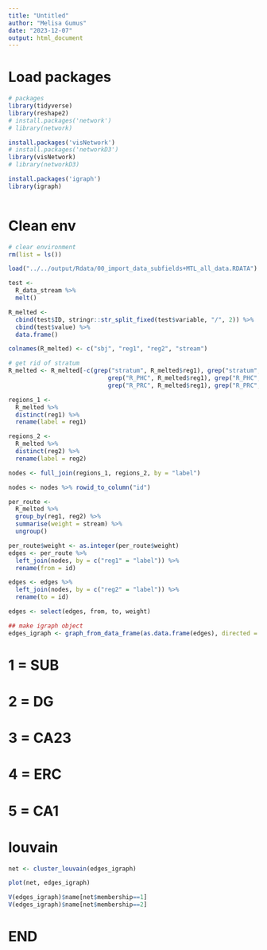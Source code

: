 ```yaml
---
title: "Untitled"
author: "Melisa Gumus"
date: "2023-12-07"
output: html_document
---
```


# Load packages
```r
# packages
library(tidyverse)
library(reshape2)
# install.packages('network')
# library(network)

install.packages('visNetwork')
# install.packages('networkD3')
library(visNetwork)
# library(networkD3)

install.packages('igraph')
library(igraph)
  
```


# Clean env
```r
# clear environment
rm(list = ls())

load("../../output/Rdata/00_import_data_subfields+MTL_all_data.RDATA")
```


```r
test <-
  R_data_stream %>%
  melt()

R_melted <-
  cbind(test$ID, stringr::str_split_fixed(test$variable, "/", 2)) %>%
  cbind(test$value) %>%
  data.frame()

colnames(R_melted) <- c("sbj", "reg1", "reg2", "stream")

# get rid of stratum
R_melted <- R_melted[-c(grep("stratum", R_melted$reg1), grep("stratum", R_melted$reg2),
                            grep("R_PHC", R_melted$reg1), grep("R_PHC", R_melted$reg2),
                            grep("R_PRC", R_melted$reg1), grep("R_PRC", R_melted$reg2)),]

```


```r
regions_1 <-
  R_melted %>%
  distinct(reg1) %>%
  rename(label = reg1)

regions_2 <-
  R_melted %>%
  distinct(reg2) %>%
  rename(label = reg2)

nodes <- full_join(regions_1, regions_2, by = "label")

nodes <- nodes %>% rowid_to_column("id")

per_route <-
  R_melted %>%  
  group_by(reg1, reg2) %>%
  summarise(weight = stream) %>% 
  ungroup()

per_route$weight <- as.integer(per_route$weight)
edges <- per_route %>% 
  left_join(nodes, by = c("reg1" = "label")) %>% 
  rename(from = id)

edges <- edges %>% 
  left_join(nodes, by = c("reg2" = "label")) %>% 
  rename(to = id)

edges <- select(edges, from, to, weight)

## make igraph object
edges_igraph <- graph_from_data_frame(as.data.frame(edges), directed = F) #, mode="undirected", weighted=T)

```


# 1 = SUB
# 2 = DG
# 3 = CA23
# 4 = ERC
# 5 = CA1

# louvain
```r
net <- cluster_louvain(edges_igraph)

plot(net, edges_igraph)

```

```r
V(edges_igraph)$name[net$membership==1]
V(edges_igraph)$name[net$membership==2]

```




# END 